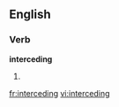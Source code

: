 
==English==

===Verb===
'''interceding'''

# {{present participle of|[[intercede]]}}

[[fr:interceding]]
[[vi:interceding]]